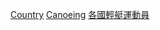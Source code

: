 {{NoteTA|G1=Sports}}
{{Categories by country|nocat}}

[[Category:奧運輕艇運動員|Country]]
[[Category:夏季奧運各國各項目運動員|Canoeing]]
[[Category:各國輕艇運動員|]]